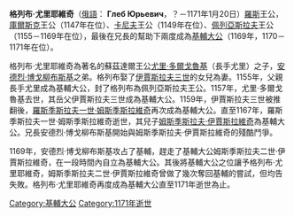 {{unreferenced|time=2015-12-11T01:47:43+00:00}}
{{Infobox royalty
| name = 格列布·尤里耶維奇
| native name = Глеб Юрьевич
| image =
| imgw =
| caption =
| succession1 = [[基輔大公|基輔大公]]
| moretext1 = 
| reign1 = 1169年，1170年至1171年
| predecessor1 = [[姆斯季斯拉夫二世·伊賈斯拉維奇|姆斯季斯拉夫二世·伊賈斯拉維奇]]
| successor1 = [[弗拉基米爾·姆斯季斯拉維奇_(多羅戈布日)|弗拉基米爾·姆斯季斯拉維奇]]
| house = 
| father = [[尤里·多爾戈魯基|尤里·多爾戈魯基]]
| mother = 
| birth_date =
| birth_place = [[羅斯托夫|羅斯托夫]]
| death_date = 1171年1月20日
| death_place = 
| place of burial = 
| burial_date=
| signature = 
| religion  = [[東正教|東正教]]
}}
'''格列布·尤里耶維奇'''（[[俄語|俄語]]： '''Глеб Юрьевич '''，？－1171年1月20日）[[羅斯|羅斯]]王公，[[庫爾斯克|庫爾斯克]]王公（1147年在位）、[[卡尼夫|卡尼夫]]王公（1149年在位）、[[佩列亞斯拉夫|佩列亞斯拉夫]]王公（1155－1169年在位），最後在兄長的幫助下兩度成為[[基輔大公|基輔大公]]（1169年，1170－1171年在位）。

格列布·尤里耶維奇為著名的蘇茲達爾王公[[尤里·多爾戈魯基|尤里·多爾戈魯基]]（長手尤里）之子，[[安德烈·博戈柳布斯基|安德烈·博戈柳布斯基]]之弟。格列布娶了[[伊賈斯拉夫三世|伊賈斯拉夫三世]]的女兒為妻。1155年，父親長手尤里成為基輔大公，封了格列布為佩列亞斯拉夫王公。1157年，尤里·多爾戈魯基去世，其岳父伊賈斯拉夫三世成為基輔大公。1159年，伊賈斯拉夫三世被推翻後，[[羅斯季斯拉夫一世·姆斯季斯拉維奇|羅斯季斯拉夫一世·姆斯季斯拉維奇]]再次成為基輔大公。直至1167年，羅斯季斯拉夫一世·姆斯季斯拉維奇逝世，其兒子[[姆斯季斯拉夫·伊賈斯拉維奇|姆斯季斯拉夫·伊賈斯拉維奇]]為基輔大公。兄長安德烈·博戈柳布斯基開始與姆斯季斯拉夫·伊賈斯拉維奇的殘酷鬥爭。

1169年，安德烈·博戈柳布斯基攻占了基輔，趕走了基輔大公姆斯季斯拉夫二世·伊賈斯拉維奇，在一段時間內自立為基輔大公。其後將基輔大公之位讓予格列布·尤里耶維奇，姆斯季斯拉夫二世·伊賈斯拉維奇曾做了幾次奪回基輔的嘗試，但均告失敗。格列布·尤里耶維奇再度成為基輔大公直至1171年逝世為止。

{{S-start}}
{{S-hou|[[留里克王朝|留里克王朝]]||？|1171年|1月20日}}
{{s-break}}
{{S-reg|}}
{{s-before|[[姆斯季斯拉夫二世·伊賈斯拉維奇|姆斯季斯拉夫二世·伊賈斯拉維奇]]}}
{{s-title|[[基輔大公|基輔大公]]|1169}}
{{s-after|[[姆斯季斯拉夫二世·伊賈斯拉維奇|姆斯季斯拉夫二世·伊賈斯拉維奇]]}}
{{s-before|[[姆斯季斯拉夫二世·伊賈斯拉維奇|姆斯季斯拉夫二世·伊賈斯拉維奇]]}}
{{s-title|[[基輔大公|基輔大公]]|1170－1171}}
{{s-after|[[弗拉基米爾·姆斯季斯拉維奇_(多羅戈布日)|弗拉基米爾·姆斯季斯拉維奇]]}}
{{S-end}}

{{Authority control}}
[[Category:基輔大公|Category:基輔大公]]
[[Category:1171年逝世|Category:1171年逝世]]